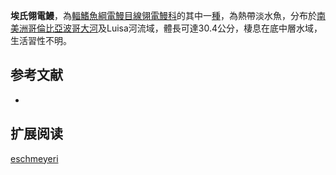 {{Speciesbox
| name = 埃氏翎電鰻
| image = 
| image_caption = 
| image_width = 250px
| status = NE
| status_system = IUCN3.1
| genus = Apteronotus
| species = eschmeyeri
| authority = [[de_Santana,_Maldonado-Ocampo,_Severi_&_Mendes|de Santana, Maldonado-Ocampo, Severi & Mendes]], 2004
| synonyms = 
}}
'''埃氏翎電鰻'''，為[[輻鰭魚綱|輻鰭魚綱]][[電鰻目|電鰻目]][[線翎電鰻科|線翎電鰻科]]的其中一[[種|種]]，為熱帶淡水魚，分布於[[南美洲|南美洲]][[哥倫比亞|哥倫比亞]][[波哥大河|波哥大河]]及Luisa河流域，體長可達30.4公分，棲息在底中層水域，生活習性不明。

==参考文献==
*{{FishBase_species|genus=Apteronotus|species=eschmeyeri|year=2015|month=9}}

== 扩展阅读 ==
{{refbegin}}
{{wikispecies-inline|Apteronotus eschmeyeri|埃氏翎電鰻}}
{{refend}}
{{Taxonbar|from=Q2859064}}

[[Category:翎電鰻屬|eschmeyeri]]